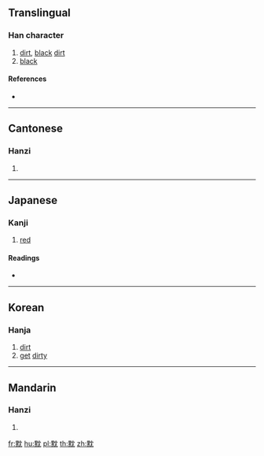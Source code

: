 {{character info/new}}
==Translingual==

===Han character===
{{Han char|rn=203|rad=黑|as=04|sn=16|four=64312|canj=WFLBU}}

# [[dirt]], [[black]] [[dirt]]
# [[black]]

====References====
* {{Han ref|kx=1519.060|dkj=48057|dj=2052.190|hdz=74745.070|uh=9ED5|ud=40661|bh=ECB4|bd=60596}}

----

==Cantonese==

===Hanzi===
{{yue-hanzi|jyut=|y=daam2}}

# {{defn|lang=yue|sort=黑04}}

----

==Japanese==

===Kanji===
{{ja-kanji|grade=|rs=黑04}}

# [[red]]

====Readings====
* {{ja-readings|on=[[たん]] (tan), [[とん]] (ton), [[ちん]] (chin)|kun=[[あか]] (aka)}}

----

==Korean==

===Hanja===
{{ko-hanja|hangeul=담|rv=dam|mr=tam}}

# [[dirt]]
# [[get]] [[dirty]]

----

==Mandarin==

===Hanzi===
{{cmn-hanzi|pin=[[dān]] ([[dan1]])|wg=tan<sup>1</sup>}}

# {{defn|lang=cmn|sort=黑04}}

[[fr:黕]]
[[hu:黕]]
[[pl:黕]]
[[th:黕]]
[[zh:黕]]
